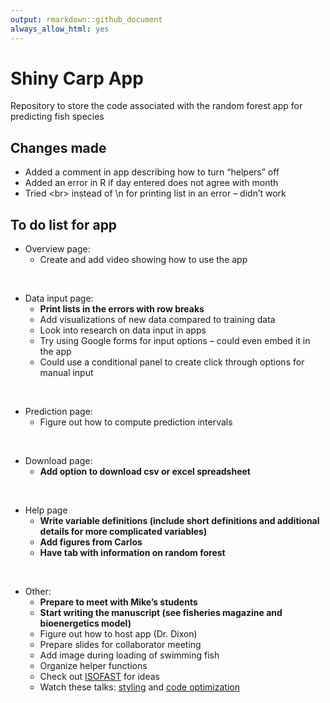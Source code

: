 ```yaml
---
output: rmarkdown::github_document
always_allow_html: yes
---
```


# Shiny Carp App

Repository to store the code associated with the random forest app for predicting fish species

## Changes made

- Added a comment in app describing how to turn “helpers” off
- Added an error in R if day entered does not agree with month
- Tried \<br> instead of \\n for printing list in an error -- didn't work

## To do list for app

- Overview page:
  - Create and add video showing how to use the app

<br>

- Data input page:
  - **Print lists in the errors with row breaks**
  - Add visualizations of new data compared to training data
  - Look into research on data input in apps
  - Try using Google forms for input options – could even embed it in the app
  - Could use a conditional panel to create click through options for manual input
  
<br>

- Prediction page:
  - Figure out how to compute prediction intervals

<br>

- Download page:
  - **Add option to download csv or excel spreadsheet**

<br>

- Help page
  - **Write variable definitions (include short definitions and additional details for more complicated variables)**
  - **Add figures from Carlos**
  - **Have tab with information on random forest** 

<br>

- Other:
  - **Prepare to meet with Mike's students**
  - **Start writing the manuscript (see fisheries magazine and bioenergetics model)**
  - Figure out how to host app (Dr. Dixon)
  - Prepare slides for collaborator meeting
  - Add image during loading of swimming fish
  - Organize helper functions
  - Check out [ISOFAST](https://analytics.iasoybeans.com/cool-apps/ISOFAST/) for ideas
  - Watch these talks: [styling](https://rstudio.com/resources/rstudioconf-2020/styling-shiny-apps-with-sass-and-bootstrap-4/) and [code optimization](https://rstudio.com/resources/webinars/scaling-shiny-apps-with-asynchronous-programming/)
    
  